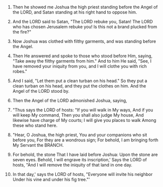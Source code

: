 
1. Then he showed me Joshua the high priest standing before the Angel of the LORD, and Satan standing at his right hand to oppose him.

2. And the LORD said to Satan, "The LORD rebuke you, Satan! The LORD who has chosen Jerusalem rebuke you! Is this not a brand plucked from the fire?"

3. Now Joshua was clothed with filthy garments, and was standing before the Angel.

4. Then He answered and spoke to those who stood before Him, saying, "Take away the filthy garments from him." And to him He said, "See, I have removed your iniquity from you, and I will clothe you with rich robes."

5. And I said, "Let them put a clean turban on his head." So they put a clean turban on his head, and they put the clothes on him. And the Angel of the LORD stood by.

6. Then the Angel of the LORD admonished Joshua, saying,

7. "Thus says the LORD of hosts: "If you will walk in My ways, And if you will keep My command, Then you shall also judge My house, And likewise have charge of My courts; I will give you places to walk Among these who stand here.

8. "Hear, O Joshua, the high priest, You and your companions who sit before you, For they are a wondrous sign; For behold, I am bringing forth My Servant the BRANCH.

9. For behold, the stone That I have laid before Joshua: Upon the stone are seven eyes. Behold, I will engrave its inscription,' Says the LORD of hosts, "And I will remove the iniquity of that land in one day.

10. In that day,' says the LORD of hosts, "Everyone will invite his neighbor Under his vine and under his fig tree."'


